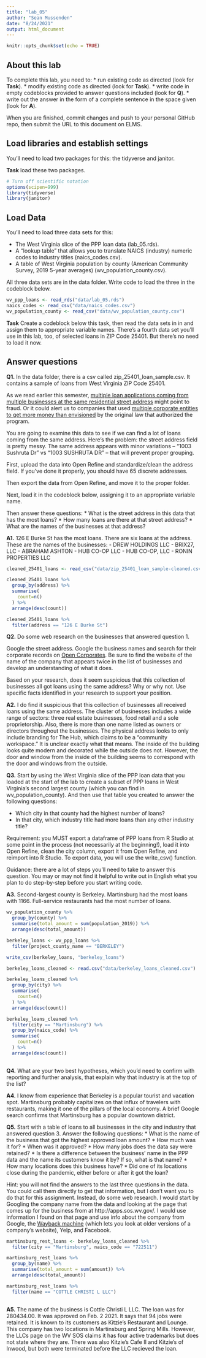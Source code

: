 ```yaml
---
title: "lab_05"
author: "Sean Mussenden"
date: "8/24/2021"
output: html_document
---
```


```r
knitr::opts_chunk$set(echo = TRUE)
```

## About this lab

To complete this lab, you need to:
* run existing code as directed (look for **Task**).
* modify existing code as directed (look for **Task**).
* write code in empty codeblocks provided to answer questions included (look for **Q**).
* write out the answer in the form of a complete sentence in the space given (look for **A**).

When you are finished, commit changes and push to your personal GitHub repo, then submit the URL to this document on ELMS.

## Load libraries and establish settings

You'll need to load two packages for this: the tidyverse and janitor.

**Task** load these two packages.

```r
# Turn off scientific notation
options(scipen=999)
library(tidyverse)
library(janitor)
```

## Load Data

You'll need to load three data sets for this:

* The West Virginia slice of the PPP loan data (lab_05.rds).
* A "lookup table" that allows you to translate NAICS (industry) numeric codes to industry titles (naics_codes.csv).
* A table of West Virginia population by county (American Community Survey, 2019 5-year averages) (wv_population_county.csv).

All three data sets are in the data folder.  Write code to load the three in the codeblock below.

```r
wv_ppp_loans <- read_rds("data/lab_05.rds")
naics_codes <- read_csv("data/naics_codes.csv")
wv_population_county <- read_csv("data/wv_population_county.csv")
```


**Task** Create a codeblock below this task, then read the data sets in in and assign them to appropriate variable names. There's a fourth data set you'll use in this lab, too, of selected loans in ZIP Code 25401. But there's no need to load it now.

## Answer questions

**Q1.** In the data folder, there is a csv called zip_25401_loan_sample.csv.  It contains a sample of loans from West Virginia ZIP Code 25401. 

As we read earlier this semester, [multiple loan applications coming from multiple businesses at the same residential street address](https://www.nytimes.com/2021/08/17/business/ppp-fraud-covid.html) might point to fraud. Or it could alert us to companies that used [multiple corporate entities to get more money than envisioned](https://www.propublica.org/article/different-names-same-address-how-big-businesses-got-government-loans-meant-for-small-businesses) by the original law that authorized the program.   

You are going to examine this data to see if we can find a lot of loans coming from the same address.  Here's the problem: the street address field is pretty messy.  The same address appears with minor variations --  "1003 Sushruta Dr" vs "1003 SUSHRUTA DR" -- that will prevent proper grouping. 

First, upload the data into Open Refine and standardize/clean the address field. If you've done it properly, you should have 65 discrete addresses. 

Then export the data from Open Refine, and move it to the proper folder. 

Next, load it in the codeblock below, assigning it to an appropriate variable name. 

Then answer these questions:
* What is the street address in this data that has the most loans?
* How many loans are there at that street address?
* What are the names of the businesses at that address?

**A1.** 126 E Burke St has the most loans. There are six loans at the address. These are the names of the businesses:
- DREW HOLDINGS LLC
- BRIX27, LLC
- ABRAHAM ASHTON
- HUB CO-OP LLC
- HUB CO-OP, LLC
- RONIN PROPERTIES LLC

```r
cleaned_25401_loans <- read_csv("data/zip_25401_loan_sample-cleaned.csv")

cleaned_25401_loans %>%
  group_by(address) %>%
  summarise(
    count=n()
  ) %>%
  arrange(desc(count))

cleaned_25401_loans %>%
  filter(address == "126 E Burke St")

```

**Q2.** Do some web research on the businesses that answered question 1.  

Google the street address.  Google the business names and search for their corporate records on [Open Corporates](https://opencorporates.com/). Be sure to find the website of the name of the company that appears twice in the list of businesses and develop an understanding of what it does. 

Based on your research, does it seem suspicious that this collection of businesses all got loans using the same address? Why or why not. Use specific facts identified in your research to support your position. 

**A2.** I do find it suspicious that this collection of businesses all received loans using the same address. The cluster of businesses includes a wide range of sectors: three real estate businesses, food retail and a sole proprietorship. Also, there is more than one name listed as owners or directors throughout the businesses. The physical address looks to only include branding for The Hub, which claims to be a "community workspace." It is unclear exactly what that means. The inside of the building looks quite modern and decorated while the outside does not. However, the door and window from the inside of the building seems to correspond with the door and windows from the outside. 

**Q3.** Start by using the West Virginia slice of the PPP loan data that you loaded at the start of the lab to create a subset of PPP loans in West Virginia's second largest county (which you can find in wv_population_county). And then use that table you created to answer the following questions:

* Which city in that county had the highest number of loans? 
* In that city, which industry title had more loans than any other industry title? 

Requirement: you MUST export a dataframe of PPP loans from R Studio at some point in the process (not necessarily at the beginning!), load it into Open Refine, clean the city column, export it from Open Refine, and reimport into R Studio. To export data, you will use the write_csv() function.

Guidance: there are a lot of steps you'll need to take to answer this question. You may or may not find it helpful to write out in English what you plan to do step-by-step before you start writing code.   

**A3.** Second-largest county is Berkeley. Martinsburg had the most loans with 1166. Full-service restaurants had the most number of loans. 

```r
wv_population_county %>%
  group_by(county) %>%
  summarise(total_amount = sum(population_2019)) %>%
  arrange(desc(total_amount))

berkeley_loans <- wv_ppp_loans %>%
  filter(project_county_name == "BERKELEY")

write_csv(berkeley_loans, "berkeley_loans")

berkeley_loans_cleaned <- read.csv("data/berkeley_loans_cleaned.csv")

berkeley_loans_cleaned %>%
  group_by(city) %>%
  summarise(
    count=n()
  ) %>%
  arrange(desc(count))

berkeley_loans_cleaned %>%
  filter(city == "Martinsburg") %>%
  group_by(naics_code) %>%
  summarise(
    count=n()
  ) %>%
  arrange(desc(count))
  
```

**Q4.** What are your two best hypotheses, which you'd need to confirm with reporting and further analysis, that explain why that industry is at the top of the list?

**A4.** I know from experience that Berkeley is a popular tourist and vacation spot. Martinsburg probably capitalizes on that influx of travelers with restaurants, making it one of the pillars of the local economy. A brief Google search confirms that Martinsburg has a popular downtown district.

**Q5.** Start with a table of loans to all businesses in the city and industry that answered question 3. Answer the following questions:
* What is the name of the business that got the highest approved loan amount? 
* How much was it for?
* When was it approved?
* How many jobs does the data say were retained?
* Is there a difference between the business' name in the PPP data and the name its customers know it by? If so, what is that name?
* How many locations does this business have? 
* Did one of its locations close during the pandemic, either before or after it got the loan?

Hint: you will not find the answers to the last three questions in the data.  You could call them directly to get that information, but I don't want you to do that for this assignment.  Instead, do some web research. I would start by Googling the company name from the data and looking at the page that comes up for the business from at http://apps.sos.wv.gov/. I would use information I found on that page and use info about the company from Google, the [Wayback machine](https://archive.org/web/) (which lets you look at older versions of a company's website), Yelp, and Facebook.

```r
martinsburg_rest_loans <- berkeley_loans_cleaned %>%
  filter(city == "Martinsburg", naics_code == "722511")

martinsburg_rest_loans %>%
  group_by(name) %>%
  summarise(total_amount = sum(amount)) %>%
  arrange(desc(total_amount))

martinsburg_rest_loans %>%
  filter(name == "COTTLE CHRISTI L LLC")
  
```


**A5.** The name of the business is Cottle Christi L LLC. The loan was for 	280434.00. It was approved on Feb. 2 2021. It says that 94 jobs were retained. It is known to its customers as Kitzie's Restaurant and Lounge. This company has two locations in Martinsburg and Spring Mills. However, the LLCs page on the WV SOS claims it has four active trademarks but does not state where they are. There was also Kitzie's Cafe II and Kitzie's of Inwood, but both were terminated before the LLC recieved the loan.
